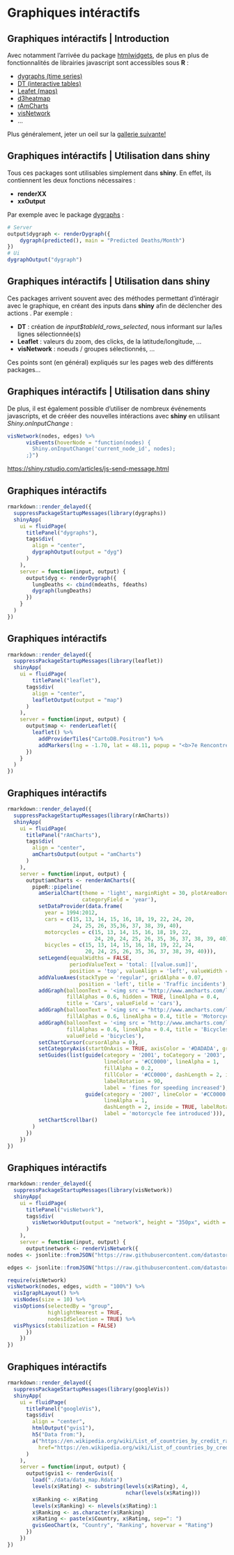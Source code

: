 # Graphiques intéractifs

## Graphiques intéractifs | Introduction

Avec notamment l'arrivée du package [htmlwidgets](http://www.htmlwidgets.org/), de plus en plus de fonctionnalités de librairies javascript sont accessibles sous __R__ : 

* [dygraphs (time series)](http://rstudio.github.io/dygraphs/)
* [DT (interactive tables)](http://rstudio.github.io/DT/)
* [Leafet (maps)](http://rstudio.github.io/leaflet/)
* [d3heatmap](https://github.com/rstudio/d3heatmap)
* [rAmCharts](http://datastorm-open.github.io/introduction_ramcharts/)
* [visNetwork](http://datastorm-open.github.io/visNetwork)
* ...

Plus généralement, jeter un oeil sur la [gallerie suivante!](http://gallery.htmlwidgets.org/)

## Graphiques intéractifs | Utilisation dans shiny

Tous ces packages sont utilisables simplement dans __shiny__. En effet, ils contiennent les deux fonctions nécessaires : 

- __renderXX__
- __xxOutput__

Par exemple avec le package  [dygraphs](http://rstudio.github.io/dygraphs/) : 

```r
# Server
output$dygraph <- renderDygraph({
    dygraph(predicted(), main = "Predicted Deaths/Month")
})
# Ui
dygraphOutput("dygraph")
```

## Graphiques intéractifs | Utilisation dans shiny

Ces packages arrivent souvent avec des méthodes permettant d'intéragir avec le graphique, en créant des inputs dans **shiny** afin de déclencher des actions . Par exemple : 

- __DT__ : création de *input$tableId_rows_selected*, nous informant sur la/les lignes sélectionnée(s)
- __Leaflet__ : valeurs du zoom, des clicks, de la latitude/longitude, ...
- __visNetwork__ : noeuds / groupes sélectionnés, ...

Ces points sont (en général) expliqués sur les pages web des différents packages...

## Graphiques intéractifs | Utilisation dans shiny

De plus, il est également possible d'utiliser de nombreux événements javascripts, et de crééer des nouvelles intéractions avec **shiny** en utilisant *Shiny.onInputChange* : 

```r
visNetwork(nodes, edges) %>%
      visEvents(hoverNode = "function(nodes) {
        Shiny.onInputChange('current_node_id', nodes);
      ;}")
```

<https://shiny.rstudio.com/articles/js-send-message.html>

## Graphiques intéractifs

```r
rmarkdown::render_delayed({
  suppressPackageStartupMessages(library(dygraphs))
  shinyApp(
    ui = fluidPage(
      titlePanel("dygraphs"),
      tags$div(
        align = "center",
        dygraphOutput(output = "dyg")
      )
    ), 
    server = function(input, output) {
      output$dyg <- renderDygraph({
        lungDeaths <- cbind(mdeaths, fdeaths)
        dygraph(lungDeaths)
      })
    }
  )
})
```

## Graphiques intéractifs

```r
rmarkdown::render_delayed({
  suppressPackageStartupMessages(library(leaflet))
  shinyApp(
    ui = fluidPage(
        titlePanel("leaflet"),
      tags$div(
        align = "center",
        leafletOutput(output = "map")
      )
    ), 
    server = function(input, output) {
      output$map <- renderLeaflet({
        leaflet() %>%
          addProviderTiles("CartoDB.Positron") %>%
          addMarkers(lng = -1.70, lat = 48.11, popup = "<b>7e Rencontres R</b> <br/> Agrocampus-Ouest <br/>  35 000 Rennes")
      })
    }
  )
})
```

## Graphiques intéractifs

```r
rmarkdown::render_delayed({
  suppressPackageStartupMessages(library(rAmCharts))
  shinyApp(
    ui = fluidPage(
      titlePanel("rAmCharts"),
      tags$div(
        align = "center",
        amChartsOutput(output = "amCharts")
      )
    ), 
    server = function(input, output) {
      output$amCharts <- renderAmCharts({
        pipeR::pipeline(
          amSerialChart(theme = 'light', marginRight = 30, plotAreaBorderAlpha = 0,
                        categoryField = 'year'),
          setDataProvider(data.frame(
            year = 1994:2012, 
            cars = c(15, 13, 14, 15, 16, 18, 19, 22, 24, 20,
                     24, 25, 26, 35,36, 37, 38, 39, 40), 
            motorcycles = c(15, 13, 14, 15, 16, 18, 19, 22,
                            24, 20, 24, 25, 26, 35, 36, 37, 38, 39, 40), 
            bicycles = c(15, 13, 14, 15, 16, 18, 19, 22, 24,
                         20, 24, 25, 26, 35, 36, 37, 38, 39, 40))),
          setLegend(equalWidths = FALSE,
                    periodValueText = 'total: [[value.sum]]',
                    position = 'top', valueAlign = 'left', valueWidth = 100),
          addValueAxes(stackType = 'regular', gridAlpha = 0.07,
                       position = 'left', title = 'Traffic incidents'),
          addGraph(balloonText = '<img src = "http://www.amcharts.com/lib/3/images/car.png" style = "vertical-align:bottom; margin-right: 10px; width:28px; height:21px;"><span style = "font-size:14px; color:#000000;"><b>[[value]]</b></span>', 
                   fillAlphas = 0.6, hidden = TRUE, lineAlpha = 0.4,
                   title = 'Cars', valueField = 'cars'),
          addGraph(balloonText = '<img src = "http://www.amcharts.com/lib/3/images/motorcycle.png" style = "vertical-align:bottom; margin-right: 10px; width:28px; height:21px;"><span style = "font-size:14px; color:#000000;"><b>[[value]]</b></span>', 
                   fillAlphas = 0.6, lineAlpha = 0.4, title = 'Motorcycles', valueField = 'motorcycles'),
          addGraph(balloonText = '<img src = "http://www.amcharts.com/lib/3/images/bicycle.png" style = "vertical-align:bottom; margin-right: 10px; width:28px; height:21px;"><span style = "font-size:14px; color:#000000;"><b>[[value]]</b></span>', 
                   fillAlphas = 0.6, lineAlpha = 0.4, title = 'Bicycles',
                   valueField = 'bicycles'),
          setChartCursor(cursorAlpha = 0),
          setCategoryAxis(startOnAxis = TRUE, axisColor = '#DADADA', gridAlpha = 0.07),
          setGuides(list(guide(category = '2001', toCategory = '2003',
                               lineColor = '#CC0000', lineAlpha = 1,
                               fillAlpha = 0.2,
                               fillColor = '#CC0000', dashLength = 2, inside = TRUE,
                               labelRotation = 90,
                               label = 'fines for speeding increased'),
                         guide(category = '2007', lineColor = '#CC0000',
                               lineAlpha = 1,
                               dashLength = 2, inside = TRUE, labelRotation = 90,
                               label = 'motorcycle fee introduced'))),
          setChartScrollbar()
        )
      })
    })
})
```

## Graphiques intéractifs

```r
rmarkdown::render_delayed({
  suppressPackageStartupMessages(library(visNetwork))
  shinyApp(
    ui = fluidPage(
      titlePanel("visNetwork"),
      tags$div(
        visNetworkOutput(output = "network", height = "350px", width = "100%")
      )
    ), 
    server = function(input, output) {
      output$network <- renderVisNetwork({
nodes <- jsonlite::fromJSON("https://raw.githubusercontent.com/datastorm-open/datastorm-open.github.io/master/visNetwork/data/nodes_miserables.json")

edges <- jsonlite::fromJSON("https://raw.githubusercontent.com/datastorm-open/datastorm-open.github.io/master/visNetwork/data/edges_miserables.json")

require(visNetwork)
visNetwork(nodes, edges, width = "100%") %>%
  visIgraphLayout() %>%
  visNodes(size = 10) %>%
  visOptions(selectedBy = "group", 
             highlightNearest = TRUE, 
             nodesIdSelection = TRUE) %>%
  visPhysics(stabilization = FALSE)
      })
    })
})
```


## Graphiques intéractifs

```r
rmarkdown::render_delayed({
  suppressPackageStartupMessages(library(googleVis))
  shinyApp(
    ui = fluidPage(
      titlePanel("googleVis"),
      tags$div(
        align = "center",
        htmlOutput("gvis1"), 
        h5("Data from:"),
        a("https://en.wikipedia.org/wiki/List_of_countries_by_credit_rating",
          href="https://en.wikipedia.org/wiki/List_of_countries_by_credit_rating")
      )
    ), 
    server = function(input, output) {
      output$gvis1 <- renderGvis({
        load("./data/data_map.Rdata")
        levels(x$Rating) <- substring(levels(x$Rating), 4, 
                                      nchar(levels(x$Rating)))
        x$Ranking <- x$Rating
        levels(x$Ranking) <- nlevels(x$Rating):1
        x$Ranking <- as.character(x$Ranking)
        x$Rating <- paste(x$Country, x$Rating, sep=": ")
        gvisGeoChart(x, "Country", "Ranking", hovervar = "Rating")
      })
    })
})
```